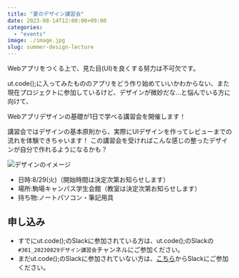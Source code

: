 ```yaml
---
title: "夏のデザイン講習会"
date: 2023-08-14T12:00:00+09:00
categories:
  - "events"
image: ./image.jpg
slug: summer-design-lecture
---
```


Webアプリをつくる上で、見た目(UI)を良くする努力は不可欠です。

ut.code();に入ってみたもののアプリをどう作り始めていいかわからない、また現在プロジェクトに参加しているけど、デザインが微妙だな…と悩んでいる方に向けて、

Webアプリデザインの基礎が1日で学べる講習会を開催します！

講習会ではデザインの基本原則から、実際にUIデザインを作ってレビューまでの流れを体験できちゃいます！
この講習会を受ければこんな感じの整ったデザインが自分で作れるようになるかも？

![デザインのイメージ](./image2.jpg)

- 日時:8/29(火)（開始時間は決定次第お知らせします）
- 場所:駒場キャンパス学生会館（教室は決定次第お知らせします）
- 持ち物:ノートパソコン・筆記用具

## 申し込み
- すでにut.code();のSlackに参加されている方は、ut.code();のSlackの`#301_20230829デザイン講習会`チャンネルにご参加ください。
- まだut.code();のSlackに参加されていない方は、[こちら](https://utcode.net/join/)からSlackにご参加ください。
